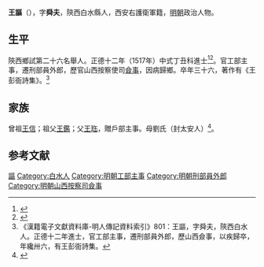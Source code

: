 {{Otheruses|other=名为王舜夫的其他人物|王舜夫}}
{{明清人物信息框
| 姓名 = 王謳
| 原名 =
| 圖片名稱= 
| 圖片大小 =
| 圖片說明 = 
| 最高職務 = 山西按察司僉事
| 國家 = 大明 
| 爵位 =
| 籍貫 = 陝西白水縣<br>西安右護衛軍籍
| 族裔 = 
| 字號 = 字舜夫
| 諡號 =
| 出生日期 = 生年不詳
| 出生地點 =
| 逝世日期 = 卒年不詳 
| 逝世地點 =
| 墓葬 =
| 配偶 = 
| 親屬 = 
| 出身 =
* 正德十二年丁丑科同進士出身
| 經歷 =
| 著作 =  
}}
'''王謳'''（{{bd|？||？|catIdx=}}），字'''舜夫'''，陝西白水縣人，西安右護衛軍籍，[[明朝|明朝]]政治人物。

== 生平 ==
陝西鄉試第二十六名舉人。正德十二年（1517年）中式丁丑科進士<ref>{{Cite book|title=《皇明贡举考》卷五|last=（明）[[张朝瑞|张朝瑞]]|first=|publisher=《续修四库全书》史部第828册|year=|isbn=|location=|pages=}}</ref><ref>{{Cite book|title=贡举志五种 上|last=鲁小俊，江俊伟著|first=|publisher=武汉：武汉大学出版社|year=2009|isbn=978-7-307-07043-1|location=|pages=}}</ref>。官工部主事，遷刑部員外郎，歷官山西按察使司[[僉事|僉事]]，因病歸鄉。卒年三十六，著作有《王彭衙詩集》。<ref>《漢籍電子文獻資料庫-明人傳記資料索引》801：王謳，字舜夫，陝西白水人。正德十二年進士，官工部主事，遷刑部員外郎，歷山西僉事，以疾歸卒，年纔卅六，有王彭衙詩集。</ref>

== 家族 ==
曾祖[[王信|王信]]；祖父[[王鑑|王鑑]]；父[[王珤|王珤]]，贈戶部主事。母劉氏（封太安人）<ref>{{Cite book|title=天一阁藏明代科举录选刊 登科录 点校本|last=龚延明主编|first=|publisher=宁波出版社|year=2016|isbn=978-7-5526-2320-8|location=宁波|pages=|quote=《天一閣藏明代科舉錄選刊.登科錄》之《正德十二年丁丑科進士登科錄》}}</ref>。

==参考文献==
{{reflist}}

{{正德十二年丁丑科殿試金榜}}

{{Authority control}}

{{DEFAULTSORT:Wang王}}
[[Category:王姓|謳]]
[[Category:白水人|Category:白水人]]
[[Category:明朝工部主事|Category:明朝工部主事]]
[[Category:明朝刑部員外郎|Category:明朝刑部員外郎]]
[[Category:明朝山西按察司僉事|Category:明朝山西按察司僉事]]